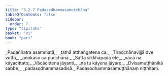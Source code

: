 ```yaml
---
title: "3.2.7 Padasodhammasamuṭṭhāna"
tableOfContents: false
sidebar:
  order: 7
type: "tipitaka"
basket: "vi"
book: "pari"
---
```



<DynamicBreadcrumb />

<Division number="264" book="pari" e="ch" v="5" p="161">

<Paragraph number="1128" type="verses" book="pari">
_Padaññatra asammatā,_  
_tathā atthaṅgatena ca;_  
_Tiracchānavijjā dve vuttā,_  
_anokāso ca pucchanā._  

</Paragraph>

<Paragraph number="1129" type="verses" book="pari">
_Satta sikkhāpadā ete,_  
_vācā na kāyacittato;_  
_Vācācittena jāyanti,_  
_na tu kāyena jāyare;_  
_Dvisamuṭṭhānikā sabbe,_  
_padasodhammasadisā._  


</Paragraph>
</Division>

<Paragraph number="1130" type="center" book="pari">
Padasodhammasamuṭṭhānaṃ niṭṭhitaṃ.
</Paragraph>